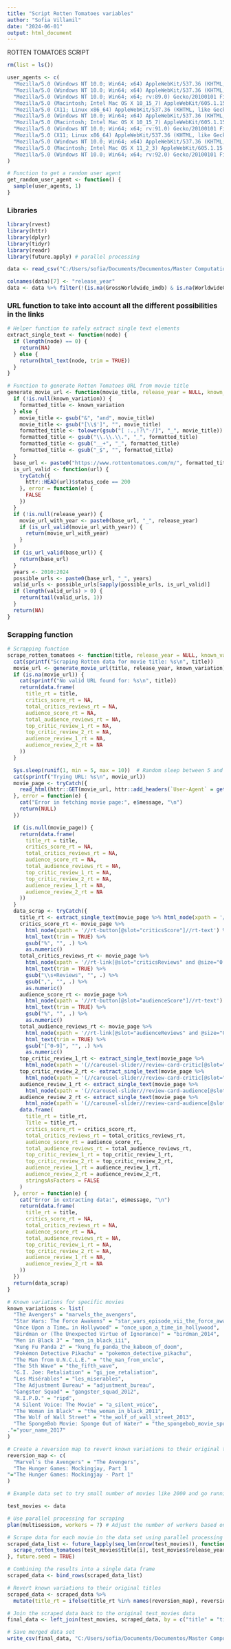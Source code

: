 ```yaml
---
title: "Script Rotten Tomatoes variables"
author: "Sofia Villamil"
date: "2024-06-01"
output: html_document
---
```


ROTTEN TOMATOES SCRIPT

```r
rm(list = ls())
```

```r
user_agents <- c(
  "Mozilla/5.0 (Windows NT 10.0; Win64; x64) AppleWebKit/537.36 (KHTML, like Gecko) Chrome/90.0.4430.93 Safari/537.36",
  "Mozilla/5.0 (Windows NT 10.0; Win64; x64) AppleWebKit/537.36 (KHTML, like Gecko) Chrome/88.0.4324.150 Safari/537.36",
  "Mozilla/5.0 (Windows NT 10.0; Win64; x64; rv:89.0) Gecko/20100101 Firefox/89.0",
  "Mozilla/5.0 (Macintosh; Intel Mac OS X 10_15_7) AppleWebKit/605.1.15 (KHTML, like Gecko) Version/14.1.1 Safari/605.1.15",
  "Mozilla/5.0 (X11; Linux x86_64) AppleWebKit/537.36 (KHTML, like Gecko) Chrome/91.0.4472.77 Safari/537.36",
  "Mozilla/5.0 (Windows NT 10.0; Win64; x64) AppleWebKit/537.36 (KHTML, like Gecko) Chrome/91.0.4472.124 Safari/537.36",
  "Mozilla/5.0 (Macintosh; Intel Mac OS X 10_15_7) AppleWebKit/605.1.15 (KHTML, like Gecko) Version/14.0.3 Safari/605.1.15",
  "Mozilla/5.0 (Windows NT 10.0; Win64; x64; rv:91.0) Gecko/20100101 Firefox/91.0",
  "Mozilla/5.0 (X11; Linux x86_64) AppleWebKit/537.36 (KHTML, like Gecko) Chrome/92.0.4515.107 Safari/537.36",
  "Mozilla/5.0 (Windows NT 10.0; Win64; x64) AppleWebKit/537.36 (KHTML, like Gecko) Chrome/93.0.4577.82 Safari/537.36",
  "Mozilla/5.0 (Macintosh; Intel Mac OS X 11_2_3) AppleWebKit/605.1.15 (KHTML, like Gecko) Version/14.0.3 Safari/605.1.15",
  "Mozilla/5.0 (Windows NT 10.0; Win64; x64; rv:92.0) Gecko/20100101 Firefox/92.0"
)
```

```r
# Function to get a random user agent
get_random_user_agent <- function() {
  sample(user_agents, 1)
}
```

### Libraries


```r
library(rvest)
library(httr)
library(dplyr)
library(tidyr)
library(readr)
library(future.apply) # parallel processing
```

```r
data <- read_csv("C:/Users/sofia/Documents/Documentos/Master Computational Social Sciences/TFM/Master Thesis/Data/movies_final_dataset_with_bm_cleaned.csv",show_col_types = FALSE)

colnames(data)[7] <- "release_year"
data <- data %>% filter(!(is.na(GrossWorldwide_imdb) & is.na(WorldwideGross_bm)))

```

### URL function to take into account all the different possibilities in the links

```r
# Helper function to safely extract single text elements
extract_single_text <- function(node) {
  if (length(node) == 0) {
    return(NA)
  } else {
    return(html_text(node, trim = TRUE))
  }
}

# Function to generate Rotten Tomatoes URL from movie title
generate_movie_url <- function(movie_title, release_year = NULL, known_variation = NULL) {
  if (!is.null(known_variation)) {
    formatted_title <- known_variation
  } else {
    movie_title <- gsub("&", "and", movie_title)
    movie_title <- gsub("[\\$']", "", movie_title)
    formatted_title <- tolower(gsub("[ :.,!?\"-/]", "_", movie_title))
    formatted_title <- gsub("\\.\\.\\.", "_", formatted_title)
    formatted_title <- gsub("__+", "_", formatted_title)
    formatted_title <- gsub("_$", "", formatted_title)
  }
  base_url <- paste0("https://www.rottentomatoes.com/m/", formatted_title)
  is_url_valid <- function(url) {
    tryCatch({
      httr::HEAD(url)$status_code == 200
    }, error = function(e) {
      FALSE
    })
  }
  if (!is.null(release_year)) {
    movie_url_with_year <- paste0(base_url, "_", release_year)
    if (is_url_valid(movie_url_with_year)) {
      return(movie_url_with_year)
    }
  }
  if (is_url_valid(base_url)) {
    return(base_url)
  }
  years <- 2010:2024
  possible_urls <- paste0(base_url, "_", years)
  valid_urls <- possible_urls[sapply(possible_urls, is_url_valid)]
  if (length(valid_urls) > 0) {
    return(tail(valid_urls, 1))
  }
  return(NA)
}

```

### Scrapping function

```r
# Scrapping function
scrape_rotten_tomatoes <- function(title, release_year = NULL, known_variation = NULL) {
  cat(sprintf("Scraping Rotten data for movie title: %s\n", title))
  movie_url <- generate_movie_url(title, release_year, known_variation)
  if (is.na(movie_url)) {
    cat(sprintf("No valid URL found for: %s\n", title))
    return(data.frame(
      title_rt = title,
      critics_score_rt = NA,
      total_critics_reviews_rt = NA,
      audience_score_rt = NA,
      total_audience_reviews_rt = NA,
      top_critic_review_1_rt = NA,
      top_critic_review_2_rt = NA,
      audience_review_1_rt = NA,
      audience_review_2_rt = NA
    ))
  }

  Sys.sleep(runif(1, min = 5, max = 10))  # Random sleep between 5 and 10 seconds
  cat(sprintf("Trying URL: %s\n", movie_url))
  movie_page <- tryCatch({
    read_html(httr::GET(movie_url, httr::add_headers(`User-Agent` = get_random_user_agent())))
  }, error = function(e) {
    cat("Error in fetching movie page:", e$message, "\n")
    return(NULL)
  })

  if (is.null(movie_page)) {
    return(data.frame(
      title_rt = title,
      critics_score_rt = NA,
      total_critics_reviews_rt = NA,
      audience_score_rt = NA,
      total_audience_reviews_rt = NA,
      top_critic_review_1_rt = NA,
      top_critic_review_2_rt = NA,
      audience_review_1_rt = NA,
      audience_review_2_rt = NA
    ))
  }
  data_scrap <- tryCatch({
    title_rt <- extract_single_text(movie_page %>% html_node(xpath = '//h1[@slot="titleIntro"]//span'))
    critics_score_rt <- movie_page %>%
      html_node(xpath = '//rt-button[@slot="criticsScore"]//rt-text') %>%
      html_text(trim = TRUE) %>%
      gsub("%", "", .) %>%
      as.numeric()
    total_critics_reviews_rt <- movie_page %>%
      html_node(xpath = '//rt-link[@slot="criticsReviews" and @size="0.75"]') %>%
      html_text(trim = TRUE) %>%
      gsub("\\s+Reviews", "", .) %>%
      gsub(",", "", .) %>%
      as.numeric()
    audience_score_rt <- movie_page %>%
      html_node(xpath = '//rt-button[@slot="audienceScore"]//rt-text') %>%
      html_text(trim = TRUE) %>%
      gsub("%", "", .) %>%
      as.numeric()
    total_audience_reviews_rt <- movie_page %>%
      html_node(xpath = '//rt-link[@slot="audienceReviews" and @size="0.75"]') %>%
      html_text(trim = TRUE) %>%
      gsub("[^0-9]", "", .) %>%
      as.numeric()
    top_critic_review_1_rt <- extract_single_text(movie_page %>% 
      html_node(xpath = '(//carousel-slider//review-card-critic[@slot="tile"])[1]//rt-text[@slot="content"]'))
    top_critic_review_2_rt <- extract_single_text(movie_page %>% 
      html_node(xpath = '(//carousel-slider//review-card-critic[@slot="tile"])[2]//rt-text[@slot="content"]'))
    audience_review_1_rt <- extract_single_text(movie_page %>% 
      html_node(xpath = '(//carousel-slider//review-card-audience[@slot="tile"])[1]//rt-text[@slot="content"]'))
    audience_review_2_rt <- extract_single_text(movie_page %>% 
      html_node(xpath = '(//carousel-slider//review-card-audience[@slot="tile"])[2]//rt-text[@slot="content"]'))
    data.frame(
      title_rt = title_rt,
      Title = title_rt,
      critics_score_rt = critics_score_rt,
      total_critics_reviews_rt = total_critics_reviews_rt,
      audience_score_rt = audience_score_rt,
      total_audience_reviews_rt = total_audience_reviews_rt,
      top_critic_review_1_rt = top_critic_review_1_rt,
      top_critic_review_2_rt = top_critic_review_2_rt,
      audience_review_1_rt = audience_review_1_rt,
      audience_review_2_rt = audience_review_2_rt,
      stringsAsFactors = FALSE
    )
  }, error = function(e) {
    cat("Error in extracting data:", e$message, "\n")
    return(data.frame(
      title_rt = title,
      critics_score_rt = NA,
      total_critics_reviews_rt = NA,
      audience_score_rt = NA,
      total_audience_reviews_rt = NA,
      top_critic_review_1_rt = NA,
      top_critic_review_2_rt = NA,
      audience_review_1_rt = NA,
      audience_review_2_rt = NA
    ))
  })
  return(data_scrap)
}

```

```r
# Known variations for specific movies
known_variations <- list(
  "The Avengers" = "marvels_the_avengers",
  "Star Wars: The Force Awakens" = "star_wars_episode_vii_the_force_awakens",
  "Once Upon a Time… in Hollywood" = "once_upon_a_time_in_hollywood",
  "Birdman or (The Unexpected Virtue of Ignorance)" = "birdman_2014",
  "Men in Black 3" = "men_in_black_iii",
  "Kung Fu Panda 2" = "kung_fu_panda_the_kaboom_of_doom",
  "Pokémon Detective Pikachu" = "pokemon_detective_pikachu",
  "The Man from U.N.C.L.E." = "the_man_from_uncle",
  "The 5th Wave" = "the_fifth_wave",
  "G.I. Joe: Retaliation" = "gi_joe_retaliation",
  "Les Misérables" = "les_miserables",
  "The Adjustment Bureau" = "adjustment_bureau",
  "Gangster Squad" = "gangster_squad_2012",
  "R.I.P.D." = "ripd",
  "A Silent Voice: The Movie" = "a_silent_voice",
  "The Woman in Black" = "the_woman_in_black_2011",
  "The Wolf of Wall Street" = "the_wolf_of_wall_street_2013",
  "The SpongeBob Movie: Sponge Out of Water" = "the_spongebob_movie_sponge_out_of_water","Your Name
."="your_name_2017"
)

# Create a reversion map to revert known variations to their original titles
reversion_map <- c(
  "Marvel's the Avengers" = "The Avengers",
  "The Hunger Games: Mockingjay, Part 1
"="The Hunger Games: Mockingjay - Part 1"
)

# Example data set to try small number of movies like 2000 and go running it un this chunks of 2000 util you get to 15576. I did it all in but take too long!

test_movies <- data

# Use parallel processing for scraping
plan(multisession, workers = 7) # Adjust the number of workers based on your CPU, I have 8 so I put one less

# Scrape data for each movie in the data set using parallel processing
scraped_data_list <- future_lapply(seq_len(nrow(test_movies)), function(i) {
  scrape_rotten_tomatoes(test_movies$title[i], test_movies$release_year[i], known_variations[[test_movies$title[i]]])
}, future.seed = TRUE)  

# Combining the results into a single data frame
scraped_data <- bind_rows(scraped_data_list)

# Revert known variations to their original titles
scraped_data <- scraped_data %>%
  mutate(title_rt = ifelse(title_rt %in% names(reversion_map), reversion_map[title_rt], title_rt))

# Join the scraped data back to the original test_movies data
final_data <- left_join(test_movies, scraped_data, by = c("title" = "title_rt"))

```

```r
# Save merged data set
write_csv(final_data, "C:/Users/sofia/Documents/Documentos/Master Computational Social Sciences/TFM/Master Thesis/Data/movies_test_dataset_with_rotten_tomatoes_cleaned.csv")

```


